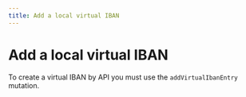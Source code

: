 ```yaml
---
title: Add a local virtual IBAN
---
```


# Add a local virtual IBAN

To create a virtual IBAN by API you must use the `addVirtualIbanEntry` mutation.